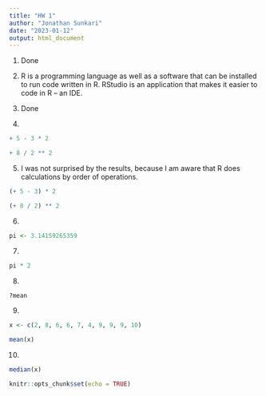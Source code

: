 ```yaml
---
title: "HW 1"
author: "Jonathan Sunkari"
date: "2023-01-12"
output: html_document
---
```


1. Done

2. R is a programming language as well as a software that can be installed to run code written in R. RStudio is an application that makes it easier to code in R -- an IDE. 

3. Done

4. 
```r
+ 5 - 3 * 2
```

```r
+ 8 / 2 ** 2
```

5. I was not surprised by the results, because I am aware that R does calculations by order of operations. 
```r
(+ 5 - 3) * 2
```

```r
(+ 8 / 2) ** 2
```

6. 
```r
pi <- 3.14159265359
```

7. 
```r
pi * 2
```

8.
```r
?mean
```

9. 
```r
x <- c(2, 8, 6, 6, 7, 4, 9, 9, 9, 10)

```
```r
mean(x)
```

10.
```r
median(x)
```


```r
knitr::opts_chunk$set(echo = TRUE)
```

